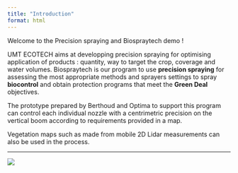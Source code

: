 ```yaml
---
title: "Introduction"
format: html
---
```


Welcome to the Precision spraying and Biospraytech demo !

UMT ECOTECH aims at developping precision spraying for optimising application of products : quantity, way to target the crop, coverage and water volumes. Biospraytech is our program to use **precision spraying** for assessing the most appropriate methods and sprayers settings to spray **biocontrol** and obtain protection programs that meet the **Green Deal** objectives.

The prototype prepared by Berthoud and Optima to support this program can control each individual nozzle with a centrimetric precision on the vertical boom according to requirements provided in a map.

Vegetation maps such as made from mobile 2D Lidar measurements can also be used in the process.

------------------------------------------------------------------------

![](protoVineyard.jpg)
